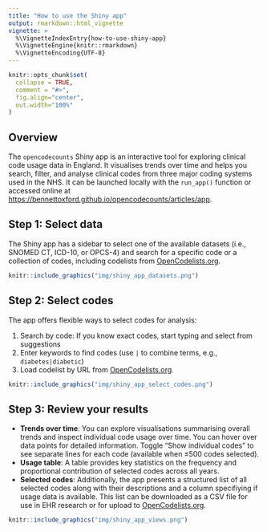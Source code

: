 ```yaml
---
title: "How to use the Shiny app"
output: rmarkdown::html_vignette
vignette: >
  %\VignetteIndexEntry{how-to-use-shiny-app}
  %\VignetteEngine{knitr::rmarkdown}
  %\VignetteEncoding{UTF-8}
---
```


```r

knitr::opts_chunk$set(
  collapse = TRUE,
  comment = "#>",
  fig.align="center",
  out.width="100%"
)
```

## Overview

The `opencodecounts` Shiny app is an interactive tool for exploring clinical code usage data in England. It visualises trends over time and helps you search, filter, and analyse clinical codes from three major coding systems used in the NHS.
It can be launched locally with the `run_app()` function or accessed online at [https://bennettoxford.github.io/opencodecounts/articles/app](https://bennettoxford.github.io/opencodecounts/articles/app).

## Step 1: Select data

The Shiny app has a sidebar to select one of the available datasets (i.e., SNOMED CT, ICD-10, or OPCS-4) and search for a specific code or a collection of codes, including codelists from [OpenCodelists.org](http://opencodelists.org/).

```r
knitr::include_graphics("img/shiny_app_datasets.png")
```

## Step 2: Select codes

The app offers flexible ways to select codes for analysis:

1. Search by code: If you know exact codes, start typing and select from suggestions
2. Enter keywords to find codes (use `|` to combine terms, e.g., `diabetes|diabetic`)
3. Load codelist by URL from [OpenCodelists.org](http://opencodelists.org/).

```r
knitr::include_graphics("img/shiny_app_select_codes.png")
```

## Step 3: Review your results

- **Trends over time**: You can explore visualisations summarising overall trends and inspect individual code usage over time. You can hover over data points for detailed information. Toggle "Show individual codes" to see separate lines for each code (available when ≤500 codes selected).
- **Usage table**: A table provides key statistics on the frequency and proportional contribution of selected codes across all years.
- **Selected codes**: Additionally, the app presents a structured list of all selected codes along with their descriptions and a column specifiying if usage data is available. This list can be downloaded as a CSV file for use in EHR research or for upload to [OpenCodelists.org](http://opencodelists.org/).

```r
knitr::include_graphics("img/shiny_app_views.png")
```
